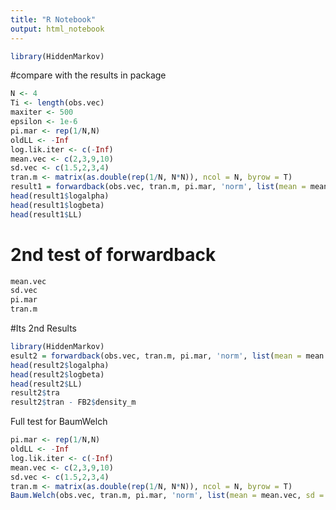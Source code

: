 ```yaml
---
title: "R Notebook"
output: html_notebook
---
```

```r
library(HiddenMarkov)
```

#compare with the results in package
```r
N <- 4
Ti <- length(obs.vec)
maxiter <- 500
epsilon <- 1e-6
pi.mar <- rep(1/N,N)
oldLL <- -Inf
log.lik.iter <- c(-Inf)
mean.vec <- c(2,3,9,10)
sd.vec <- c(1.5,2,3,4)
tran.m <- matrix(as.double(rep(1/N, N*N)), ncol = N, byrow = T)
result1 = forwardback(obs.vec, tran.m, pi.mar, 'norm', list(mean = mean.vec, sd = sd.vec))
head(result1$logalpha)
head(result1$logbeta)
head(result1$LL)
```
# 2nd test of forwardback
```r
mean.vec
sd.vec
pi.mar
tran.m
```

#Its 2nd Results
```r
library(HiddenMarkov)
esult2 = forwardback(obs.vec, tran.m, pi.mar, 'norm', list(mean = mean.vec, sd = sd.vec), fortran = F)
head(result2$logalpha)
head(result2$logbeta)
head(result2$LL)
result2$tra
result2$tran - FB2$density_m
```

Full test for BaumWelch
```r
pi.mar <- rep(1/N,N)
oldLL <- -Inf
log.lik.iter <- c(-Inf)
mean.vec <- c(2,3,9,10)
sd.vec <- c(1.5,2,3,4)
tran.m <- matrix(as.double(rep(1/N, N*N)), ncol = N, byrow = T)
Baum.Welch(obs.vec, tran.m, pi.mar, 'norm', list(mean = mean.vec, sd = sd.vec))
```

